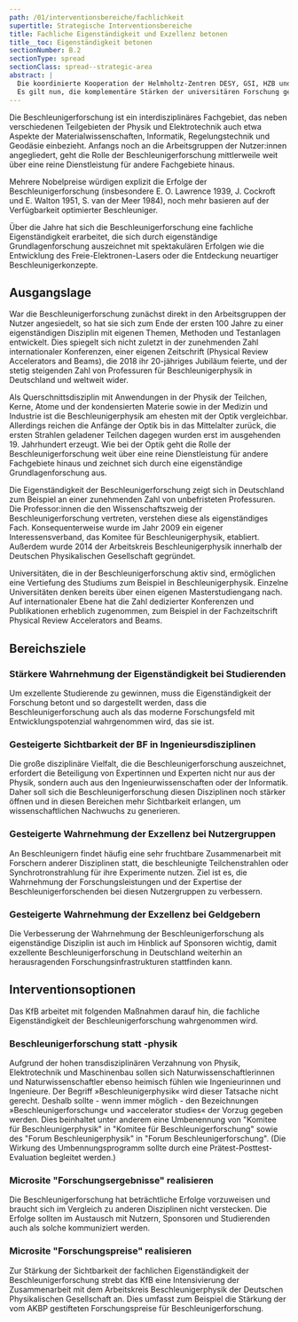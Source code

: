 ```yaml
---
path: /01/interventionsbereiche/fachlichkeit
supertitle: Strategische Interventionsbereiche
title: Fachliche Eigenständigkeit und Exzellenz betonen
title__toc: Eigenständigkeit betonen
sectionNumber: B.2
sectionType: spread
sectionClass: spread--strategic-area
abstract: |
  Die koordinierte Kooperation der Helmholtz-Zentren DESY, GSI, HZB und KIT in der BeschleunigerZusammenarbeitforschung im Rahmen der _Programmorientierten Förderung_ ist ein voller Erfolg. {.orange}
  Es gilt nun, die komplementäre Stärken der universitären Forschung gezielt zu nutzen und in den komplexe Entwicklungsprozess neuer Technologien von der zunächst fixen Idee bis hin zum fertigen Produkt effizient zu integrieren. {.orange}
---
```



<div class="spread--left spread-area--intro">

Die Beschleunigerforschung ist ein interdisziplinäres Fachgebiet, das neben verschiedenen Teilgebieten der Physik und Elektrotechnik auch etwa Aspekte der Materialwissenschaften, Informatik, Regelungstechnik und Geodäsie einbezieht. Anfangs noch an die Arbeitsgruppen der Nutzer:innen angegliedert, geht die Rolle der Beschleunigerforschung mittlerweile weit über eine reine Dienstleistung für andere Fachgebiete hinaus.

Mehrere Nobelpreise würdigen explizit die Erfolge der Beschleunigerforschung (insbesondere E. O. Lawrence 1939, J. Cockroft und E. Walton 1951, S. van der Meer 1984), noch mehr basieren auf der Verfügbarkeit optimierter Beschleuniger.

Über die Jahre hat sich die Beschleunigerforschung eine fachliche Eigenständigkeit erarbeitet, die sich durch eigenständige Grundlagenforschung auszeichnet mit spektakulären Erfolgen wie die Entwicklung des Freie-Elektronen-Lasers oder die Entdeckung neuartiger Beschleunigerkonzepte.

</div>



<div class="spread--right spread-area--strategic-starting-point">


## Ausgangslage

War die Beschleunigerforschung zunächst direkt in den Arbeitsgruppen der Nutzer angesiedelt, so hat sie sich zum Ende der ersten 100 Jahre zu einer eigenständigen Disziplin mit eigenen Themen, Methoden und Testanlagen entwickelt. Dies spiegelt sich nicht zuletzt in der zunehmenden Zahl internationaler Konferenzen, einer eigenen Zeitschrift (Physical Review Accelerators and Beams), die 2018 ihr 20-jähriges Jubiläum feierte, und der stetig steigenden Zahl von Professuren für Beschleunigerphysik in Deutschland und weltweit wider.

Als Querschnittsdisziplin mit Anwendungen in der Physik der Teilchen, Kerne, Atome und der kondensierten Materie sowie in der Medizin und Industrie ist die Beschleunigerphysik am ehesten mit der Optik vergleichbar. Allerdings reichen die Anfänge der Optik bis in das Mittelalter zurück, die ersten Strahlen geladener Teilchen dagegen wurden erst im ausgehenden 19. Jahrhundert erzeugt. Wie bei der Optik geht die Rolle der Beschleunigerforschung weit über eine reine Dienstleistung für andere Fachgebiete hinaus und zeichnet sich durch eine eigenständige Grundlagenforschung aus.

Die Eigenständigkeit der Beschleunigerforschung zeigt sich in Deutschland zum Beispiel an einer zunehmenden Zahl von unbefristeten Professuren.
Die Professor:innen die den Wissenschaftszweig der Beschleunigerforschung vertreten, verstehen diese als eigenständiges Fach. Konsequenterweise wurde im Jahr 2009 ein eigener Interessensverband, das Komitee für Beschleunigerphysik, etabliert. Außerdem wurde 2014 der Arbeitskreis Beschleunigerphysik innerhalb der Deutschen Physikalischen Gesellschaft gegründet.

Universitäten, die in der Beschleunigerforschung aktiv sind, ermöglichen eine Vertiefung des Studiums zum Beispiel in Beschleunigerphysik. Einzelne Universitäten denken bereits über einen eigenen Masterstudiengang nach. Auf internationaler Ebene hat die Zahl dedizierter Konferenzen und Publikationen erheblich zugenommen, zum Beispiel in der Fachzeitschrift Physical Review Accelerators and Beams.



</div>


<div class="spread--right spread-area--strategic-goals">

## Bereichsziele

### Stärkere Wahrnehmung der Eigenständigkeit bei Studierenden

Um exzellente Studierende zu gewinnen, muss die Eigenständigkeit der Forschung betont und so dargestellt werden, dass die Beschleunigerforschung auch als das moderne Forschungsfeld mit Entwicklungspotenzial wahrgenommen wird, das sie ist.

### Gesteigerte Sichtbarkeit der BF in Ingenieursdisziplinen

Die große disziplinäre Vielfalt, die die Beschleunigerforschung auszeichnet, erfordert die Beteiligung von Expertinnen und Experten nicht nur aus der Physik, sondern auch aus den Ingenieurwissenschaften oder der Informatik. Daher soll sich die Beschleunigerforschung diesen Disziplinen noch stärker öffnen und in diesen Bereichen mehr Sichtbarkeit erlangen, um wissenschaftlichen Nachwuchs zu generieren.

### Gesteigerte Wahrnehmung der Exzellenz bei Nutzergruppen

An Beschleunigern findet häufig eine sehr fruchtbare Zusammenarbeit mit Forschern anderer Disziplinen statt, die beschleunigte Teilchenstrahlen oder Synchrotronstrahlung für ihre Experimente nutzen. Ziel ist es, die Wahrnehmung der Forschungsleistungen und der Expertise der Beschleunigerforschenden bei diesen Nutzergruppen zu verbessern.

### Gesteigerte Wahrnehmung der Exzellenz bei Geldgebern

Die Verbesserung der Wahrnehmung der Beschleunigerforschung als eigenständige Disziplin ist auch im Hinblick auf Sponsoren wichtig, damit exzellente Beschleunigerforschung in Deutschland weiterhin an herausragenden Forschungsinfrastrukturen stattfinden kann.

</div>

<div class="spread--right spread-area--strategic-interventions">

## Interventionsoptionen

Das KfB arbeitet mit folgenden Maßnahmen darauf hin, die fachliche Eigenständigkeit der Beschleunigerforschung wahrgenommen wird.

### Beschleunigerforschung statt -physik

Aufgrund der hohen transdisziplinären Verzahnung von Physik, Elektrotechnik und Maschinenbau sollen sich Naturwissenschaftlerinnen und Naturwissenschaftler ebenso heimisch fühlen wie Ingenieurinnen und Ingenieure. Der Begriff »Beschleunigerphysik« wird dieser Tatsache nicht gerecht. Deshalb sollte - wenn immer möglich - den Bezeichnungen »Beschleunigerforschung« und »accelerator studies« der Vorzug gegeben werden. Dies beinhaltet unter anderem eine Umbenennung von "Komitee für Beschleunigerphysik" in "Komitee für Beschleunigerforschung" sowie des "Forum Beschleunigerphysik" in "Forum Beschleunigerforschung". (Die Wirkung des Umbennungsprogramm sollte durch eine Prätest-Posttest-Evaluation begleitet werden.)

### Microsite "Forschungsergebnisse" realisieren

Die Beschleunigerforschung hat beträchtliche Erfolge vorzuweisen und braucht sich im Vergleich zu anderen Disziplinen nicht verstecken. Die Erfolge sollten im Austausch mit Nutzern, Sponsoren und Studierenden auch als solche kommuniziert werden.

### Microsite "Forschungspreise" realisieren

Zur Stärkung der Sichtbarkeit der fachlichen Eigenständigkeit der Beschleunigerforschung strebt das KfB eine Intensivierung der Zusammenarbeit mit dem Arbeitskreis Beschleunigerphysik der Deutschen Physikalischen Gesellschaft an. Dies umfasst zum Beispiel die Stärkung der vom AKBP gestifteten Forschungspreise für Beschleunigerforschung.

</div>




<div class="spread--left spread-area--strategic-map">

<CausalMap filter="autonomy" />

</div>



<div class="spread--left spread-area--strategic-aside">

</div>


